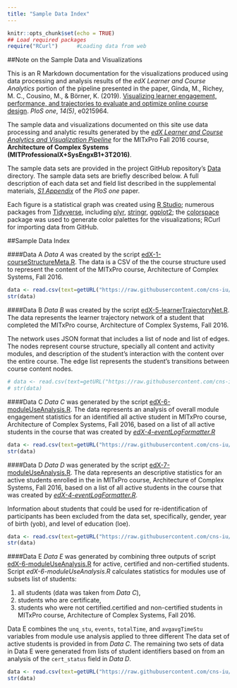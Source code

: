 ```yaml
---
title: "Sample Data Index"
---
```

```r
knitr::opts_chunk$set(echo = TRUE)
## Load required packages
require("RCurl")      #Loading data from web
```
##Note on the Sample Data and Visualizations

This is an R Markdown documentation for the visualizations produced using data processing and analysis results of the *edX Learner and Course Analytics* portion of the pipeline presented in the paper, Ginda, M., Richey, M. C., Cousino, M., & Börner, K. (2019). [Visualizing learner engagement, performance, and trajectories to evaluate and optimize online course design](https://journals.plos.org/plosone/article?id=10.1371/journal.pone.0215964). *PloS one*, *14(5)*, e0215964.

The sample data and visualizations documented on this site use data processing and analytic results generated by the *[edX Learner and Course Analytics and Visualization Pipeline](https://github.com/cns-iu/edx-learnertrajectorynetpipeline)* for the MITxPro Fall 2016 course, **Architecture of Complex Systems (MITProfessionalX+SysEngxB1+3T2016)**.

The sample data sets are provided in the project GitHub repository's [Data](https://github.com/cns-iu/edx-learnertrajectorynetpipeline/tree/master/data) directory. The sample data sets are briefly described below. A full description of each data set and field list described in the supplemental materials, *[S1 Appendix](https://doi.org/10.1371/journal.pone.0215964.s002)* of the *PloS one* paper.

Each figure is a statistical graph was created using [R Studio](https://www.rstudio.com/); numerous packages from [Tidyverse](https://www.tidyverse.org/), including  [plyr](https://github.com/hadley/plyr), [stringr](https://stringr.tidyverse.org/), [ggplot2](https://ggplot2.tidyverse.org/); the [colorspace](colorspace.r-forge.r-project.org) package was used to generate color palettes for the visualizations; RCurl for importing data from GitHub.

##Sample Data Index

####Data A
*Data A* was created by the script  [edX-1-courseStructureMeta.R](https://github.com/cns-iu/edx-learnertrajectorynetpipeline/blob/master/edX-1-courseStructureMeta.R). The data is a CSV of the the course structure used to represent the content of the MITxPro course, Architecture of Complex Systems, Fall 2016.

```r
data <- read.csv(text=getURL("https://raw.githubusercontent.com/cns-iu/edx-learnertrajectorynetpipeline/master/data/dataA.csv", ssl.verifypeer = FALSE), header=T)
str(data)
```

####Data B
*Data B* was created by the script  [edX-5-learnerTrajectoryNet.R](https://github.com/cns-iu/edx-learnertrajectorynetpipeline/blob/master/edX-5-learnerTrajectoryNet.R). The data represents the learner trajectory network of a student that completed the MITxPro course, Architecture of Complex Systems, Fall 2016. 

The network uses JSON format that includes a list of node and list of edges. The nodes represent course structure, specially all content and activity modules, and description of the student's interaction with the content over the entire course. The edge list represents the student's transitions between course content nodes.

```r
# data <- read.csv(text=getURL("https://raw.githubusercontent.com/cns-iu/edx-learnertrajectorynetpipeline/master/data/dataB.json", ssl.verifypeer = FALSE), header=T)
# str(data)
```

####Data C
*Data C* was generated by the script [edX-6-moduleUseAnalysis.R](https://github.com/cns-iu/edx-learnertrajectorynetpipeline/blob/master/edX-6-moduleUseAnalysis.R). The data represents an analysis of overall module engagement statistics for an identified all active student  in MITxPro course, Architecture of Complex Systems, Fall 2016, based on a list of all active students in the course that was created by *[edX-4-eventLogFormatter.R](https://github.com/cns-iu/edx-learnertrajectorynetpipeline/blob/master/edX-4-eventLogFormatter.R)*

```r
data <- read.csv(text=getURL("https://raw.githubusercontent.com/cns-iu/edx-learnertrajectorynetpipeline/master/data/dataC.csv",ssl.verifypeer = FALSE), header=T)
str(data)
```

####Data D
*Data D* was generated by the script [edX-7-moduleUseAnalysis.R](https://github.com/cns-iu/edx-learnertrajectorynetpipeline/blob/master/edX-7-studentFeatureExtraction.R). The data represents an descriptive statistics for an active students enrolled in the in MITxPro course, Architecture of Complex Systems, Fall 2016, based on a list of all active students in the course that was created by *[edX-4-eventLogFormatter.R](https://github.com/cns-iu/edx-learnertrajectorynetpipeline/blob/master/edX-4-eventLogFormatter.R)*. 

Information about students that could be used for re-identification of participants has been excluded from the data set, specifically, gender, year of birth (yob), and level of education (loe).

```r
data <- read.csv(text=getURL("https://raw.githubusercontent.com/cns-iu/edx-learnertrajectorynetpipeline/master/data/dataD.csv",ssl.verifypeer = FALSE), header=T)
str(data)
```

####Data E
*Data E* was generated by combining three outputs of script [edX-6-moduleUseAnalysis.R](https://github.com/cns-iu/edx-learnertrajectorynetpipeline/blob/master/edX-6-moduleUseAnalysis.R) for active, certified and non-certified students. Script *edX-6-moduleUseAnalysis.R* calculates statistics for modules use of subsets list of students: 

1. all students (data was taken from *Data C*), 
2. students who are certificate, 
3. students who were not certified.certified and non-certified students in MITxPro course, Architecture of Complex Systems, Fall 2016.

Data E combines the `unq_stu`, `events`, `totalTime`, and `avgavgTimeStu` variables from module use analysis applied to three different The data set of active students is provided in from *Data C*. The remaining two sets of data in Data E were generated from lists of student identifiers based on from an analysis of the `cert_status` field in *Data D*.

```r
data <- read.csv(text=getURL("https://raw.githubusercontent.com/cns-iu/edx-learnertrajectorynetpipeline/master/data/dataE.csv",ssl.verifypeer = FALSE), header=T)
str(data)
```

